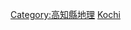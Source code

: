 {{日本行政區劃分類導航|山峰}}
{{Commonscat|Mountains of Kochi prefecture}}

[[Category:高知縣地理|Category:高知縣地理]]
[[Category:日本各都道府縣山峰|Kochi]]